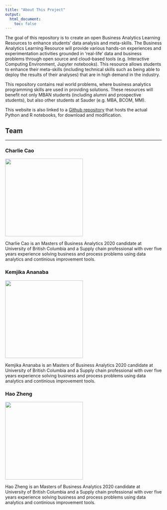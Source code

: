 ```yaml
---
title: "About This Project"
output:
  html_document:
    toc: false
---
```


The goal of this repository is to create an open Business Analytics Learning Resources to enhance students’ data analysis and meta-skills. The Business Analytics Learning Resource will provide various hands-on experiences and experimentation activities grounded in ‘real-life’ data and business problems through open source and cloud-based tools (e.g. Interactive Computing Environment, Jupyter notebooks).  This resource  allows students to enhance their meta-skills (including technical skills such as being able to deploy the results of their analyses) that are in high demand in the industry. 

This repository contains real world problems, where business analytics programming skills are used in providing solutions. These resources will benefit not only MBAN students (including alumni and prospective students), but also other students at Sauder (e.g. MBA, BCOM, MM). 

This website is also linked to a [Github repository](https://github.com/Master-of-Business-Analytics/Code_repository) that hosts the actual Python and R notebooks, for download and modification. 

## Team 
 ------

### Charlie Cao


![](images/charlie.jpeg){width=250px}

Charlie Cao  is an Masters of Business Analytics 2020 candidate at University of British Columbia and a Supply chain professional with over five years experience solving business and process problems using data analytics and continious improvement tools.

### Kemjika Ananaba


![](images/kem_ananaba.jpeg){width=250px}

Kemjika Ananaba is an Masters of Business Analytics 2020 candidate at University of British Columbia and a Supply chain professional with over five years experience solving business and process problems using data analytics and continious improvement tools.


### Hao Zheng


![](images/Hao.jpeg){width=250px}

Hao Zheng is an Masters of Business Analytics 2020 candidate at University of British Columbia and a Supply chain professional with over five years experience solving business and process problems using data analytics and continious improvement tools.